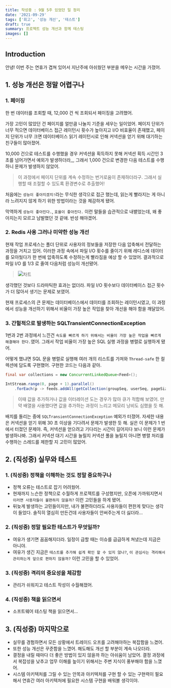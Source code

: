 ```yaml
---
title: 작성중 : 9월 5주 있었던 일 정리
date: '2021-09-29'
tags: ['회고', '성능 개선', '테스트']
draft: true
summary: 프로젝트 성능 개선과 함께 테스팅
images: []
---
```


## Introduction

안녕! 이번 주는 연휴가 겹쳐 있어서 지난주에 아쉬웠던 부분을 메우는 시간을 가졌어.

<TOCInline toc={props.toc} exclude="Introduction" />

## 1. 성능 개선은 정말 어렵구나

### 1. 페이징

한 번 데이터를 조회할 때, 12,000 건 씩 조회되서 페이징을 고려했어.

가장 고민이 많았던 건 페이지를 얼만큼 나눌지 기준을 세우는 일이었어.
페이지 단위가 너무 적으면 데이터베이스 접근 레이턴시 횟수가 높아지고 I/O 비효율이 존재했고,
페이지 단위가 너무 크면 데이터베이스 읽기 레이턴시로 인해 커넥션을 얻기 위해 대기하는 친구들이 많아졌어.

10,000 건으로 테스트를 수행했을 경우 커넥션을 획득하지 못해 커넥션 획득 시간인 3 초를 넘어가면서 예외가 발생하더라,,,
그래서 1,000 건으로 변경한 다음 테스트를 수행하니 문제가 발생하지 않았어.

> 이 과정에서 페이지 단위를 계속 수정하는 번거로움이 존재하더라구. 그래서 실행할 때 조절할 수 있도록 환경변수로 추출했어!

처음에는 `성능이 좋아지겠지!`라는 무식한 생각으로 접근 했는데,
읽는게 빨라지는 게 아니라 느려지지 않게 하기 위한 방법이라는 것을 체감하게 됐어.

막역하게 `성능이 좋아진다.`, `효율이 좋아진다.` 이런 말들을 습관적으로 내뱉었는데, 왜 좋아지는지 모르고 남발했던 것 같애.
반성 해야겠어.

### 2. Redis 사용 그러나 미약한 성능 개선

현재 작업 프로세스는 폴더 단위로 사용자의 정보들을 저장한 다음 압축해서 전달하는 과정을 거치고 있어.
이러한 과정 속에서 파일 I/O 횟수를 줄이기 위해 레디스에 데이터를 모아뒀다가 한 번에 압축하도록 수정하는게 빨라짐을 예상 할 수 있었어.
결과적으로 파일 I/O 를 1/3 로 줄여 다음처럼 성능이 개선됐어.

> ![차트](/static/images/9m5w/chart.png)

생각했던 것보다 드라마틱한 효과는 없더라.
파일 I/O 횟수보다 데이터베이스 접근 횟수가 더 많아서 생기는 문제로 보였어.

현재 프로세스의 큰 문제는 데이터베이스에서 데이터를 조회하는 레이턴시였고,
이 과정에서 성능을 개선하기 위해서 비율이 가장 높은 작업을 찾아 개선을 해야 함을 깨달았어.

### 3. 간헐적으로 발생하는 SQLTransientConnectionException

1번과 2번 과정에서 느낀건 `속도를 빠르게 하기 위해서는 비율이 가장 높은 작업을 빠르게 해결해야 한다.`였어.
그래서 작업 비율이 가장 높은 SQL 실행 과정을 병렬로 실행하게 됐어.

어떻게 했냐면 SQL 문을 병렬로 실행해 여러 개의 리스트를 가져와 `Thread-safe` 한 컬렉션에 담도록 구현했어.
구현한 코드는 다음과 같아.

```java
final var collections = new ConcurrentLinkedQueue<Feed>();

IntStream.range(0, page + 1).parallel()
    .forEach(p -> feeds.addAll(getCollection(groupSeq, userSeq, pageSize, p * pageSize)));
```

> 이때 값을 추가하거나 값을 이터레이션 도는 경우가 많아 큐가 적합해 보였어.
> 만약 배열을 사용했다면 값을 추가하는 과정이 느리고 메모리 낭비도 심했을 듯 해.

배치를 돌리는 중에 `SQLTransientConnectionException` 예외가 터졌어. 자세한 내용은 커넥션을 얻기 위해 30 초 이상을 기다려서 문제가 발생한 듯 해.
실은 이 문제가 1 번에서 터졌던 문제야. 즉, 커넥션을 얻으려고 기다리는 시간이 길어지다 보니 이런 문제가 발생하나봐.
그래서 커넥션 대기 시간을 늘릴지 커넥션 풀을 늘릴지 아니면 병렬 처리를 수행하는 스레드를 제한할 지 고민이 많았어.

## 2. (직성중) 실무와 테스트

### 1. (직성중) 정책을 이해하는 것도 정말 중요하구나

- 정책 오류는 테스트로 잡기 어려웠어.
- 현재까지 느슨한 정책으로 수월하게 프로젝트를 구성했지만, 오픈에 가까워지면서 `이러면 사용자들이 불편하지 않을까?` 이런 고민들을 하게 됐어.
- 뒤늦게 발생하는 고민들이지만, 내가 불편하더라도 사용자들이 편한게 맞다는 생각이 들었다. 솔직히 열심히 만든건데 사용자들이 안써주는게 더 싫더라...

### 2. (직성중) 정말 필요한 테스트가 무엇일까?

- 여유가 생기면 꼼꼼해지더라. 일정이 급할 때는 이슈를 급급하게 쳐냈는데 지금은 아니야.
- 여유가 생긴 지금은 `테스트를 추가해 쉽게 확인 할 수 있지 않나?`, `이 관심사는 격리해서 관리하는게 앞으로 편하지 않을까?` 이런 고민을 할 수 있었어.

### 3. (직성중) 격리의 중요성을 체감함

- 관리가 쉬워지고 테스트 작성이 수월해졌어.

### 4. (직성중) 책을 읽으면서

- 소프트웨어 테스팅 책을 읽으면서...

## 3. (직성중) 마지막으로

- 실무를 경험하면서 모든 상황에서 트레이드 오프를 고려해야하는 복잡함을 느겼어.
- 또한 성능 개선은 꾸준함을 느꼈어. 해도해도 개선 할 부분이 계속 나오더라.
- 결정을 내릴 때마다 더 좋은 방법이 있지 않을까 하는 아쉬움이 남았어. 결정 과정에서 복잡성을 낮추고 업무 이해를 높이기 위해서는 주변 지식이 풍부해야 함을 느꼈어.
- 시스템 아키텍처를 그릴 수 있는 안목과 아키텍처를 구현 할 수 있는 구현력이 필요해서 연휴간 여러 아키텍처에 필요한 시스템 구현을 배워볼 생각이야.

